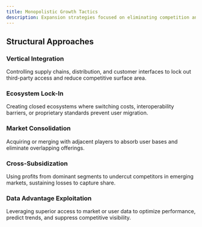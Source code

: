 ```yaml
---
title: Monopolistic Growth Tactics
description: Expansion strategies focused on eliminating competition and consolidating control over a market.
---
```


## Structural Approaches

### Vertical Integration  
Controlling supply chains, distribution, and customer interfaces to lock out third-party access and reduce competitive surface area.

### Ecosystem Lock-In  
Creating closed ecosystems where switching costs, interoperability barriers, or proprietary standards prevent user migration.

### Market Consolidation  
Acquiring or merging with adjacent players to absorb user bases and eliminate overlapping offerings.

### Cross-Subsidization  
Using profits from dominant segments to undercut competitors in emerging markets, sustaining losses to capture share.

### Data Advantage Exploitation  
Leveraging superior access to market or user data to optimize performance, predict trends, and suppress competitive visibility.
